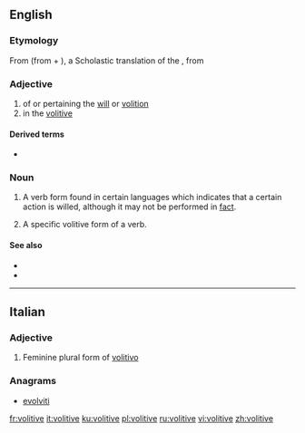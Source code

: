 ==English==

===Etymology===
From {{etyl|ML.|en}} {{m|la|volitivus|}} (from {{m|la|volo|volo|want}} + {{m|la|-ivus}}), a Scholastic translation of the {{cog|grc|θελητικός|}}, from {{m|grc|θέλησις||a will, a willing}}

===Adjective===
{{en-adj|-}}

# of or pertaining the [[will]] or [[volition]]
# in the [[#Noun|volitive]]

====Derived terms====
* {{l|en|volitivity}}

===Noun===
{{en-noun}}

# {{label|en|uncountable|linguistics}} A verb form found in certain languages which indicates that a certain action is willed, although it may not be performed in [[fact]].
# {{label|en|linguistics}} A specific volitive form of a verb.

====See also====
* {{l|en|mode}}
* {{l|en|desiderative}}

----

==Italian==

===Adjective===
{{head|it|adjective form}}

# Feminine plural form of [[volitivo]]

===Anagrams===
* [[evolviti#Italian|evolviti]]

[[fr:volitive]]
[[it:volitive]]
[[ku:volitive]]
[[pl:volitive]]
[[ru:volitive]]
[[vi:volitive]]
[[zh:volitive]]
